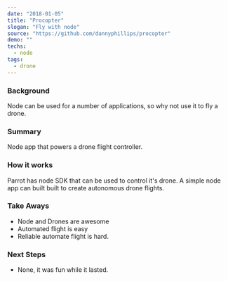 ---
date: "2018-01-05"
title: "Procopter"
slogan: "Fly with node"
source: "https://github.com/dannyphillips/procopter"
demo: ""
techs:
  - node
tags:
  - drone
---

### Background

Node can be used for a number of applications, so why not use it to fly a drone.

### Summary

Node app that powers a drone flight controller.

### How it works

Parrot has node SDK that can be used to control it's drone. A simple node app can built built to create autonomous drone flights. 

### Take Aways

* Node and Drones are awesome
* Automated flight is easy
* Reliable automate flight is hard.

### Next Steps

* None, it was fun while it lasted.